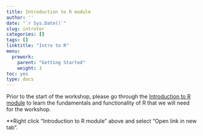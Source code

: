 ```yaml
---
title: Introduction to R module
author: ''
date: "`r Sys.Date()`"
slug: introtor
categories: []
tags: []
linktitle: "Intro to R"
menu:
  prework:
    parent: "Getting Started"
    weight: 3
toc: yes
type: docs
---
```


Prior to the start of the workshop, please go through the [Introduction to R module](https://intro-to-r-mod.netlify.app/) to learn the fundamentals and functionality of R that we will need for the workshop. 

**Right click "Introduction to R module" above and select "Open link in new tab". 
